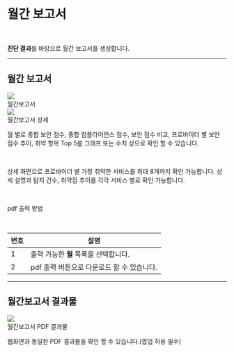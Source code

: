 # 월간 보고서

<br />

**진단 결과**를 바탕으로 월간 보고서를 생성합니다.

---

## 월간 보고서

<div>
  <img
    src='/assets/images/월간보고서_웹.png'
    style={{ border: '2px solid black' }}
  />
  <figcaption>월간보고서</figcaption>
</div>

<div>
  <img
    src='/assets/images/월간보고서_상세.png'
    style={{ border: '2px solid black' }}
  />
  <figcaption>월간보고서 상세</figcaption>
</div>

월 별로 종합 보안 점수, 종합 컴플라이언스 점수, 보안 점수 비교, 프로바이더 별 보안 점수 추이, 취약 항목 Top 5를 그래프 또는 수치 상으로 확인 할 수 있습니다.

<br />

상세 화면으로 프로바이더 별 가장 취약한 서비스를 최대 8개까지 확인 가능합니다. 상세 설명과 탐지 건수, 취약점 추이를 각각 서비스 별로 확인 가능합니다.

<br />

pdf 출력 방법

<br />

| 번호 | 설명                                       |
| ---- | ------------------------------------------ |
| 1    | 출력 가능한 **월** 목록을 선택합니다.      |
| 2    | pdf 출력 버튼으로 다운로드 할 수 있습니다. |

---

## 월간보고서 결과물

<div>
  <img
    src='/assets/images/월간보고서_pdf.png'
    style={{ border: '2px solid black' }}
  />
  <figcaption>월간보고서 PDF 결과물</figcaption>
</div>

웹화면과 동일한 PDF 결과물을 확인 할 수 있습니다.(팝업 허용 필수)
